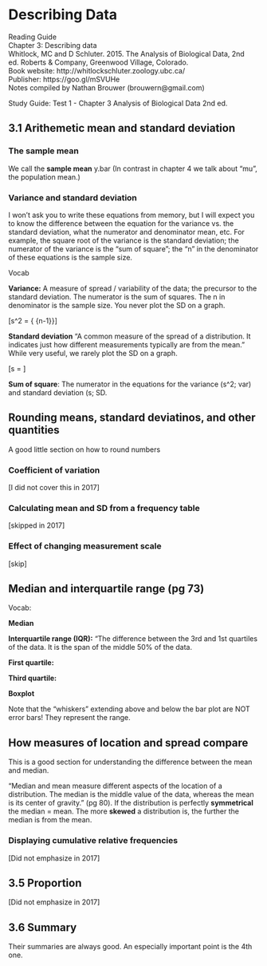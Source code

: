 # Describing Data

| Reading Guide
| Chapter 3: Describing data
| Whitlock, MC and D Schluter.  2015.  The Analysis of Biological Data, 2nd ed.  Roberts & Company, Greenwood Village, Colorado.  
| Book website: http://whitlockschluter.zoology.ubc.ca/
| Publisher: https://goo.gl/mSVUHe
| Notes compiled by Nathan Brouwer (brouwern@gmail.com)



Study Guide: Test 1 - Chapter 3 Analysis of Biological Data 2nd ed.

## 3.1 Arithemetic mean and standard deviation

### The sample mean

We call the **sample mean** y.bar (In contrast in chapter 4 we talk about "mu", the population mean.)

### Variance and standard deviation

I won't ask you to write these equations from memory, but I will expect you to know the difference between the equation for the variance vs. the standard deviation, what the numerator and denominator mean, etc.  For example, the square root of the variance is the standard deviation; the numerator of the variance is the "sum of square"; the "n" in the denominator of these equations is the sample size.


Vocab

**Variance:** A measure of spread / variability of the data; the precursor to the standard deviation.  The numerator is the sum of squares.  The n in denominator is the sample size.  You never plot the SD on a graph.

\[s^2 = {\frac{\sum\limits_{i=1}^{n} \left(Y_{i} - \bar{Y}\right)^{2}} {n-1}}\]


**Standard deviation** "A common measure of the spread of a distribution.  It indicates just how different measurements typically are from the mean."  While very useful, we rarely plot the SD on a graph.

\[s = \sqrt{\frac{\sum\limits_{i=1}^{n} \left(Y_{i} - \bar{Y}\right)^{2}} {n-1}}\]


**Sum of square**: The numerator in the equations for the variance (s^2; var) and standard deviation (s; SD.


## Rounding means, standard deviatinos, and other quantities

A good little section on how to round numbers

### Coefficient of variation

[I did not cover this in 2017]

### Calculating mean and SD from a frequency table

[skipped in 2017]

### Effect of changing measurement scale

[skip]

## Median and interquartile range (pg 73)

Vocab:

**Median**

**Interquartile range (IQR):** "The difference between the 3rd and 1st quartiles of the data.  It is the span of the middle 50% of the data.

**First quartile:**

**Third quartile:**

**Boxplot**

Note that the "whiskers" extending above and below the bar plot are NOT error bars!  They represent the range.

## How measures of location and spread compare

This is a good section for understanding the difference between the mean and median.

"Median and mean measure different aspects of the location of a distribution.  The median is the middle value of the data, whereas the mean is its center of gravity." (pg 80).  If the distribution is perfectly **symmetrical** the median = mean.  The more **skewed** a distribution is, the further the median is from the mean.


### Displaying cumulative relative frequencies

[Did not emphasize in 2017]

## 3.5 Proportion

[Did not emphasize in 2017]


## 3.6 Summary

Their summaries are always good.  An especially important point is the 4th one.


